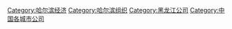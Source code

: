 [[Category:哈尔滨经济|Category:哈尔滨经济]]
[[Category:哈尔滨组织|Category:哈尔滨组织]]
[[Category:黑龙江公司|Category:黑龙江公司]]
[[Category:中国各城市公司|Category:中国各城市公司]]